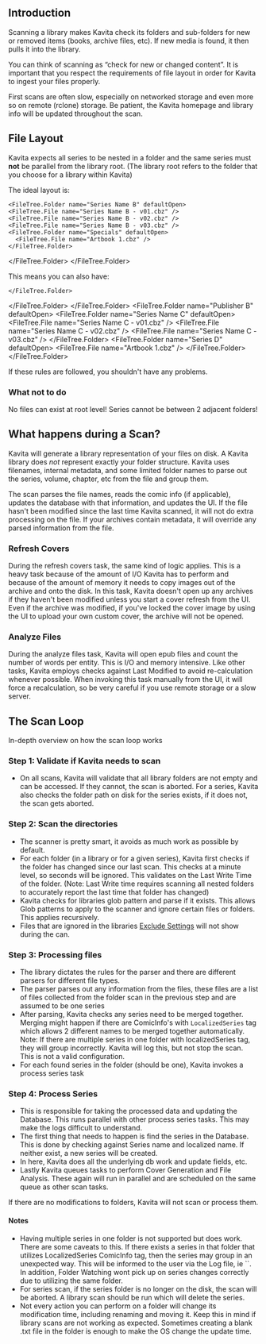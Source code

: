 

## Introduction
Scanning a library makes Kavita check its folders and sub-folders for new or removed items (books, archive files, etc). If new media is found, it then pulls it into the library.

You can think of scanning as “check for new or changed content”. It is important that you respect the requirements of file layout in order for Kavita to ingest your files properly.

<Callout type="info">
 First scans are often slow, especially on networked storage and even more so on remote (rclone) storage. Be patient, the Kavita homepage and library info will be updated throughout the scan.
</Callout>

## File Layout
Kavita expects all series to be nested in a folder and the same series must **not** be parallel from the library root. (The library root refers to the folder that you choose for a library within Kavita)

The ideal layout is:

<FileTree>
<FileTree.Folder name="Library Root" defaultOpen>
  <FileTree.Folder name="Series Name A" defaultOpen>
    <FileTree.File name="Series Name A - v01.cbz" />
    <FileTree.File name="Series Name A - v02.cbz" />
    <FileTree.File name="Series Name A - v03.cbz" />
    <FileTree.Folder name="Specials" defaultOpen>
      <FileTree.File name="Artbook 1.cbz" />
    </FileTree.Folder>
    </FileTree.Folder>
  
    <FileTree.Folder name="Series Name B" defaultOpen>
    <FileTree.File name="Series Name B - v01.cbz" />
    <FileTree.File name="Series Name B - v02.cbz" />
    <FileTree.File name="Series Name B - v03.cbz" />
    <FileTree.Folder name="Specials" defaultOpen>
      <FileTree.File name="Artbook 1.cbz" />
    </FileTree.Folder>
  </FileTree.Folder>
  </FileTree.Folder>
</FileTree>

This means you can also have:

<FileTree>
<FileTree.Folder name="Library Root" defaultOpen>
  <FileTree.Folder name="Publisher A" defaultOpen>
    <FileTree.Folder name="Series Name A" defaultOpen>
    <FileTree.File name="Series Name A - v01.cbz" />
    <FileTree.File name="Series Name A - v02.cbz" />
    <FileTree.File name="Series Name A - v03.cbz" />
    </FileTree.Folder>
    <FileTree.Folder name="Series Name B" defaultOpen>
      <FileTree.File name="Oneshot.cbz" />
    
    </FileTree.Folder>
  </FileTree.Folder>
  </FileTree.Folder>
    <FileTree.Folder name="Publisher B" defaultOpen>
        <FileTree.Folder name="Series Name C" defaultOpen>
            <FileTree.File name="Series Name C - v01.cbz" />
            <FileTree.File name="Series Name C - v02.cbz" />
            <FileTree.File name="Series Name C - v03.cbz" />
            </FileTree.Folder>
        <FileTree.Folder name="Series D" defaultOpen>
        <FileTree.File name="Artbook 1.cbz" />
            </FileTree.Folder>
    </FileTree.Folder>
</FileTree>

If these rules are followed, you shouldn't have any problems.

### What not to do

<Callout type="error">
 No files can exist at root level!

<FileTree>
<FileTree.Folder name="Library Root" defaultOpen>
<FileTree.File name="Series Name A - v01.cbz" />
</FileTree.Folder>
</FileTree>
</Callout>



<Callout type="error">
  Series cannot be between 2 adjacent folders!

<FileTree>
<FileTree.Folder name="Library Root" defaultOpen>
  <FileTree.Folder name="Series Name A" defaultOpen>
    <FileTree.File name="Series Name A - v01.cbz" />
    </FileTree.Folder>
    <FileTree.Folder name="Series Name A" defaultOpen>
    <FileTree.File name="Series Name A - v02.cbz" />
  </FileTree.Folder>
  </FileTree.Folder>
</FileTree>


</Callout>

## What happens during a Scan?
Kavita will generate a library representation of your files on disk. A Kavita library does _not_ represent exactly your folder structure. Kavita uses filenames, internal metadata, and some limited folder names to parse out the series, volume, chapter, etc from the file and group them.

The scan parses the file names, reads the comic info (if applicable), updates the database with that information, and updates the UI. 
If the file hasn't been modified since the last time Kavita scanned, it will not do extra processing on the file. 
If your archives contain metadata, it will override any parsed information from the file.

### Refresh Covers
During the refresh covers task, the same kind of logic applies. This is a heavy task because of the amount of I/O Kavita has to perform and because of the amount of memory it needs to copy images out of the archive and onto the disk.
In this task, Kavita doesn't open up any archives if they haven't been modified unless you start a cover refresh from the UI. Even if the archive was modified, if you've locked the cover image by using the UI to upload your own custom cover, the archive will not be opened.

### Analyze Files
During the analyze files task, Kavita will open epub files and count the number of words per entity. This is I/O and memory intensive. Like other tasks, Kavita employs checks against Last Modified to avoid re-calculation whenever possible. When invoking this task manually from the UI, it will force a recalculation, so be very careful if you use remote storage or a slow server.

## The Scan Loop
In-depth overview on how the scan loop works

### Step 1: Validate if Kavita needs to scan
- On all scans, Kavita will validate that all library folders are not empty and can be accessed. If they cannot, the scan is aborted. For a series, Kavita also checks the folder path on disk for the series exists, if it does not, the scan gets aborted. 

### Step 2: Scan the directories
- The scanner is pretty smart, it avoids as much work as possible by default. 
- For each folder (in a library or for a given series), Kavita first checks if the folder has changed since our last scan. This checks at a minute level, so seconds will be ignored. This validates on the Last Write Time of the folder. (Note: Last Write time requires scanning all nested folders to accurately report the last time that folder has changed)
- Kavita checks for libraries glob pattern and parse if it exists. This allows Glob patterns to apply to the scanner and ignore certain files or folders. This applies recursively.
- Files that are ignored in the libraries [Exclude Settings](../guides/admin-settings/libraries.mdx#exclude-patterns) will not show during the can.

### Step 3: Processing files
- The library dictates the rules for the parser and there are different parsers for different file types. 
- The parser parses out any information from the files, these files are a list of files collected from the folder scan in the previous step and are assumed to be one series
- After parsing, Kavita checks any series need to be merged together. Merging might happen if there are ComicInfo's with `LocalizedSeries` tag which allows 2 different names to be merged together automatically. Note: If there are multiple series in one folder with localizedSeries tag, they will group incorrectly. Kavita will log this, but not stop the scan. This is not a valid configuration.
- For each found series in the folder (should be one), Kavita invokes a process series task

### Step 4: Process Series
- This is responsible for taking the processed data and updating the Database. This runs parallel with other process series tasks. This may make the logs difficult to understand.
- The first thing that needs to happen is find the series in the Database. This is done by checking against Series name and localized name. If neither exist, a new series will be created.
- In here, Kavita does all the underlying db work and update fields, etc.
- Lastly Kavita queues tasks to perform Cover Generation and File Analysis. These again will run in parallel and are scheduled on the same queue as other scan tasks. 

<Callout type="info" emoji="ℹ️">
  If there are no modifications to folders, Kavita will not scan or process them.
</Callout>

#### Notes
- Having multiple series in one folder is not supported but does work. There are some caveats to this. If there exists a series in that folder that utilizes LocalizedSeries ComicInfo tag, then the series may group in an unexpected way. This will be informed to the user via the Log file, ie ``. In addition, Folder Watching wont pick up on series changes correctly due to utilizing the same folder. 
- For series scan, if the series folder is no longer on the disk, the scan will be aborted. A library scan should be run which will delete the series. 
- Not every action you can perform on a folder will change its modification time, including renaming and moving it. Keep this in mind if library scans are not working as expected. Sometimes creating a blank .txt file in the folder is enough to make the OS change the update time. 